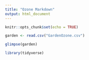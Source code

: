 ```yaml
---
title: "Ozone Markdown"
output: html_document
---
```


```r
knitr::opts_chunk$set(echo = TRUE)
```

```r
garden <- read.csv("GardenOzone.csv")

glimpse(garden)
```

```r
library(tidyverse)
```

